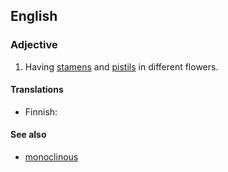 ==English==

===Adjective===
{{en-adj|-}}

# {{context|botany}} Having [[stamen]]s and [[pistil]]s in different flowers.

====Translations====
{{top}}
* Finnish: {{t|fi|kaksineuvoinen}}
{{bottom}}

====See also====
*[[monoclinous]]